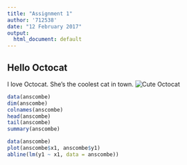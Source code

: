 ```yaml
---
title: "Assignment 1"
author: '712538'
date: "12 February 2017"
output: 
  html_document: default
---
```

## Hello Octocat
I love Octocat. She's the coolest cat in town.
![Cute Octocat](https://dl.dropboxusercontent.com/u/11805474/painblogr/biostats/assignments/octocat.png)
```r
data(anscombe)
dim(anscombe)
colnames(anscombe)
head(anscombe)
tail(anscombe)
summary(anscombe)
```

```r
data(anscombe)
plot(anscombe$x1, anscombe$y1)
abline(lm(y1 ~ x1, data = anscombe))
```